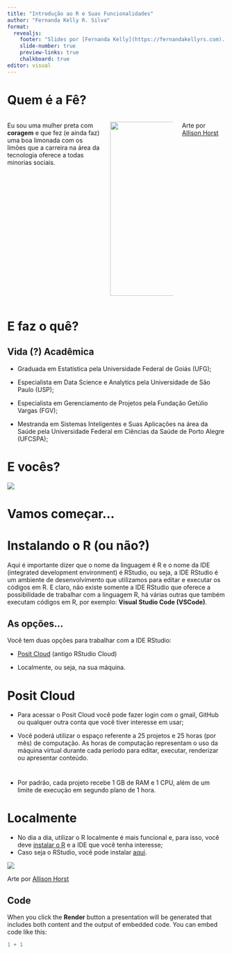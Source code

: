 ```yaml
---
title: "Introdução ao R e Suas Funcionalidades"
author: "Fernanda Kelly R. Silva"
format: 
  revealjs:
    footer: "Slides por [Fernanda Kelly](https://fernandakellyrs.com). Slides [on GitHub](https://github.com/FernandaKelly/IntroR_NUBEA)."
    slide-number: true
    preview-links: true
    chalkboard: true
editor: visual
---
```


# Quem é a Fê?

::: columns
::: {.column width="60%"}
Eu sou uma mulher preta com **coragem** e que fez (e ainda faz) uma boa limonada com os limões que a carreira na área da tecnologia oferece a todas minorias sociais.
:::

::: {.column width="40%"}
![](img/comunidade_alisson.png){.absolute bottom="0" right="50" width="300" height="400"}
:::

::: footer
Arte por [Allison Horst](https://mobile.twitter.com/allison_horst)
:::
:::

# E faz o quê? 


## Vida (?) Acadêmica

::: {.fragment}

  - Graduada em Estatística pela Universidade Federal de Goiás (UFG);

:::

::: {.fragment}

  - Especialista em Data Science e Analytics pela Universidade de São Paulo (USP);

:::

::: {.fragment}

  - Especialista em Gerenciamento de Projetos pela Fundação Getúlio Vargas (FGV);
    
:::

::: {.fragment}

  - Mestranda em Sistemas Inteligentes e Suas Aplicações na área da Saúde pela Universidade Federal em Ciências da Saúde de Porto Alegre (UFCSPA);
  
:::



# E vocês?

![](img/belive_allison.png)


# Vamos começar...


# Instalando o R (ou não?)

::: callout-important
Aqui é importante dizer que o nome da linguagem é R e o nome da IDE (integrated development environment) é RStudio, ou seja, a IDE RStudio  é um ambiente de desenvolvimento que utilizamos para editar e executar os códigos em R. E claro, não existe somente a IDE RStudio que oferece a possibilidade de trabalhar com a linguagem R, há várias outras que também executam códigos em R, por exemplo: **Visual Studio Code (VSCode)**.
:::


## As opções...

Você tem duas opções para trabalhar com a IDE RStudio:

::: {.fragment}

   -   [Posit Cloud](https://posit.cloud/) (antigo RStudio Cloud)
   
:::

::: {.fragment}

   -   Localmente, ou seja, na sua máquina.
   
:::

# Posit Cloud

::: {.fragment}

- Para acessar o Posit Cloud você pode fazer login com o gmail, GitHub ou qualquer outra conta que você tiver interesse em usar;

:::

::: {.fragment}

- Você poderá utilizar o espaço referente a 25 projetos e 25 horas (por mês) de  computação. As horas de computação representam o uso da máquina virtual durante cada período para editar, executar, renderizar ou apresentar conteúdo.

:::

#

- Por padrão, cada projeto recebe 1 GB de RAM e 1 CPU, além de um limite de execução em segundo plano de 1 hora.


# Localmente

- No dia a dia, utilizar o R localmente é mais funcional e, para isso, você deve [instalar o R](https://posit.co/download/rstudio-desktop/) e a IDE que você tenha interesse;
- Caso seja o RStudio, você pode instalar [aqui](https://posit.co/download/rstudio-desktop/).

![](img/instalar_allison.png){.absolute right="15"}

::: footer
Arte por [Allison Horst](https://mobile.twitter.com/allison_horst)
:::


## Code

When you click the **Render** button a presentation will be generated that includes both content and the output of embedded code. You can embed code like this:

```r
1 + 1
```
